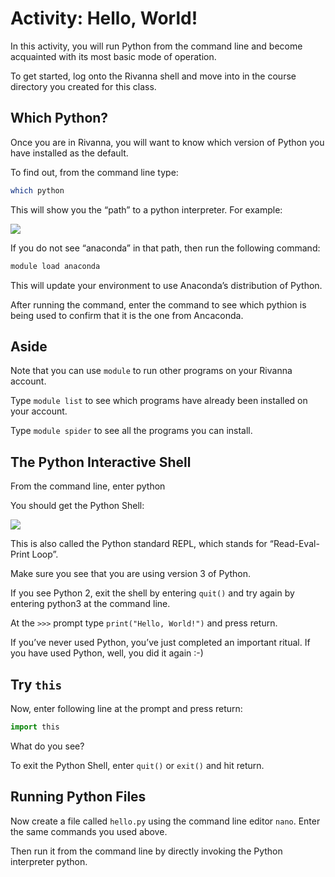 # Activity: Hello, World!

In this activity, you will run Python from the command line and become acquainted with its most basic mode of operation.

To get started, log onto the Rivanna shell and move into in the course directory you created for this class. 

## Which Python?

Once you are in Rivanna, you will want to know which version of Python you have installed as the default.

To find out, from the command line type:

```bash
which python
```

This will show you the "path" to a python interpreter. For example:

![](../media/which-python.png)

If you do not see "anaconda" in that path, then run the following command:

```bash
module load anaconda
```

This will update your environment to use Anaconda's distribution of Python. 

After running the command, enter the command to see which pythion is being used to confirm that it is the one from Ancaconda.

## Aside

Note that you can use `module` to run other programs on your Rivanna account. 

Type `module list` to see which programs have already been installed on your account.

Type `module spider` to see all the programs you can install.

## The Python Interactive Shell

From the command line, enter python 

You should get the Python Shell:

![](../media/python-prompt.png)

This is also called the Python standard REPL, which stands for "Read-Eval-Print Loop".

Make sure you see that you are using version 3 of Python.

If you see Python 2, exit the shell by entering `quit()` and try again by entering python3 at the command line.

At the `>>>` prompt type `print("Hello, World!")` and press return.

If you've never used Python, you've just completed an important ritual. If you have used Python, well, you did it again :-) 

## Try `this`

Now, enter following line at the prompt and press return:

```python
import this
```

What do you see?

To exit the Python Shell, enter `quit()`  or `exit()` and hit return.

## Running Python Files

Now create a file called `hello.py` using the command line editor `nano`. Enter the same commands you used above.

Then run it from the command line by directly invoking the Python interpreter python.